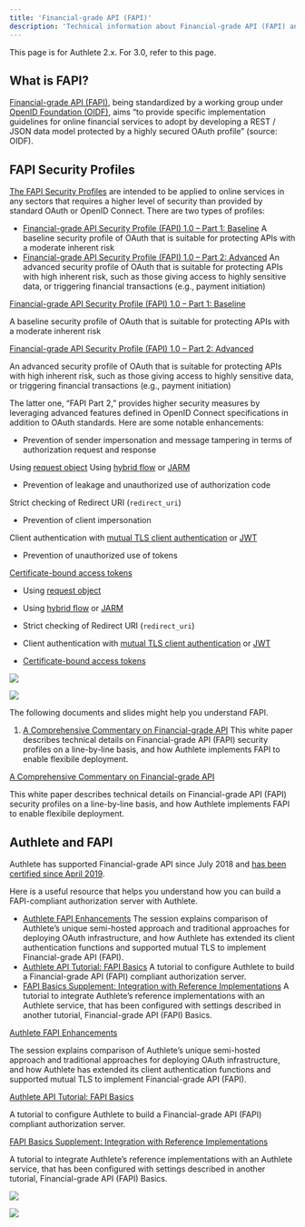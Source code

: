 ```yaml
---
title: 'Financial-grade API (FAPI)'
description: 'Technical information about Financial-grade API (FAPI) and Authlete's implementation.'
---
```


<Info>
This page is for Authlete 2.x. For 3.0, refer to this page.
</Info>

## What is FAPI?

[Financial-grade API (FAPI)](https://openid.net/wg/fapi/), being standardized by a working group under [OpenID Foundation (OIDF)](https://openid.net/), aims “to provide specific implementation guidelines for online financial services to adopt by developing a REST / JSON data model protected by a highly secured OAuth profile” (source: OIDF).

## FAPI Security Profiles

[The FAPI Security Profiles](https://openid.net/wg/fapi/#status) are intended to be applied to online services in any sectors that requires a higher level of security than provided by standard OAuth or OpenID Connect. There are two types of profiles:

- [Financial-grade API Security Profile (FAPI) 1.0 – Part 1: Baseline](https://openid.net/specs/openid-financial-api-part-1-1_0.html)
A baseline security profile of OAuth that is suitable for protecting APIs with a moderate inherent risk
- [Financial-grade API Security Profile (FAPI) 1.0 – Part 2: Advanced](https://openid.net/specs/openid-financial-api-part-2-1_0.html)
An advanced security profile of OAuth that is suitable for protecting APIs with high inherent risk, such as those giving access to highly sensitive data, or triggering financial transactions (e.g., payment initiation)

[Financial-grade API Security Profile (FAPI) 1.0 – Part 1: Baseline](https://openid.net/specs/openid-financial-api-part-1-1_0.html)

A baseline security profile of OAuth that is suitable for protecting APIs with a moderate inherent risk

[Financial-grade API Security Profile (FAPI) 1.0 – Part 2: Advanced](https://openid.net/specs/openid-financial-api-part-2-1_0.html)

An advanced security profile of OAuth that is suitable for protecting APIs with high inherent risk, such as those giving access to highly sensitive data, or triggering financial transactions (e.g., payment initiation)

The latter one, “FAPI Part 2,” provides higher security measures by leveraging advanced features defined in OpenID Connect specifications in addition to OAuth standards.
Here are some notable enhancements:

- Prevention of sender impersonation and message tampering in terms of authorization request and response

Using [request object](https://openid.net/specs/openid-connect-core-1_0.html#JWTRequests)
Using [hybrid flow](https://openid.net/specs/openid-connect-core-1_0.html#HybridFlowAuth) or [JARM](https://bitbucket.org/openid/fapi/src/master/Financial_API_JWT_Secured_Authorization_Response_Mode.md)
- Prevention of leakage and unauthorized use of authorization code

Strict checking of Redirect URI (`redirect_uri`)
- Prevention of client impersonation

Client authentication with [mutual TLS client authentication](https://www.rfc-editor.org/rfc/rfc8705.html#name-mutual-tls-for-oauth-client)
or [JWT](https://openid.net/specs/openid-connect-core-1_0.html#ClientAuthentication)
- Prevention of unauthorized use of tokens

[Certificate-bound access tokens](https://www.rfc-editor.org/rfc/rfc8705.html#name-mutual-tls-client-certifica)

- Using [request object](https://openid.net/specs/openid-connect-core-1_0.html#JWTRequests)
- Using [hybrid flow](https://openid.net/specs/openid-connect-core-1_0.html#HybridFlowAuth) or [JARM](https://bitbucket.org/openid/fapi/src/master/Financial_API_JWT_Secured_Authorization_Response_Mode.md)

- Strict checking of Redirect URI (`redirect_uri`)

- Client authentication with [mutual TLS client authentication](https://www.rfc-editor.org/rfc/rfc8705.html#name-mutual-tls-for-oauth-client)
or [JWT](https://openid.net/specs/openid-connect-core-1_0.html#ClientAuthentication)

- [Certificate-bound access tokens](https://www.rfc-editor.org/rfc/rfc8705.html#name-mutual-tls-client-certifica)

![](https://storage.googleapis.com/authlete-website/img/developers/fapi/fapi_01.png)

![](https://storage.googleapis.com/authlete-website/img/developers/fapi/fapi_01.png)

The following documents and slides might help you understand FAPI.

1. [A Comprehensive Commentary on Financial-grade API](/resources/brochures/wp_commentary_on_fapi/)
This white paper describes technical details on Financial-grade API (FAPI) security profiles on a line-by-line basis, and how Authlete implements FAPI to enable flexibile deployment.

[A Comprehensive Commentary on Financial-grade API](/resources/brochures/wp_commentary_on_fapi/)

This white paper describes technical details on Financial-grade API (FAPI) security profiles on a line-by-line basis, and how Authlete implements FAPI to enable flexibile deployment.

## Authlete and FAPI

Authlete has supported Financial-grade API since July 2018 and [has been certified since April 2019](https://openid.net/certification/#FAPI_OPs).

Here is a useful resource that helps you understand how you can build a FAPI-compliant authorization server with Authlete.

- [Authlete FAPI Enhancements](/resources/videos/20180724/authlete-fapi-enhancements/)
The session explains comparison of Authlete’s unique semi-hosted approach and traditional approaches for deploying OAuth infrastructure, and how Authlete has extended its client authentication functions and supported mutual TLS to implement Financial-grade API (FAPI).
- [Authlete API Tutorial: FAPI Basics](/developers/tutorial/fapi/)
A tutorial to configure Authlete to build a Financial-grade API (FAPI) compliant authorization server.
- [ FAPI Basics Supplement: Integration with Reference Implementations](/developers/tutorial/fapi_with_ref_impl/)
A tutorial to integrate Authlete’s reference implementations with an Authlete service, that has been configured with settings described in another tutorial, Financial-grade API (FAPI) Basics.

[Authlete FAPI Enhancements](/resources/videos/20180724/authlete-fapi-enhancements/)

The session explains comparison of Authlete’s unique semi-hosted approach and traditional approaches for deploying OAuth infrastructure, and how Authlete has extended its client authentication functions and supported mutual TLS to implement Financial-grade API (FAPI).

[Authlete API Tutorial: FAPI Basics](/developers/tutorial/fapi/)

A tutorial to configure Authlete to build a Financial-grade API (FAPI) compliant authorization server.

[ FAPI Basics Supplement: Integration with Reference Implementations](/developers/tutorial/fapi_with_ref_impl/)

A tutorial to integrate Authlete’s reference implementations with an Authlete service, that has been configured with settings described in another tutorial, Financial-grade API (FAPI) Basics.

![](https://storage.googleapis.com/authlete-website/img/developers/fapi/fapi_02.png)

![](https://storage.googleapis.com/authlete-website/img/developers/fapi/fapi_02.png)
